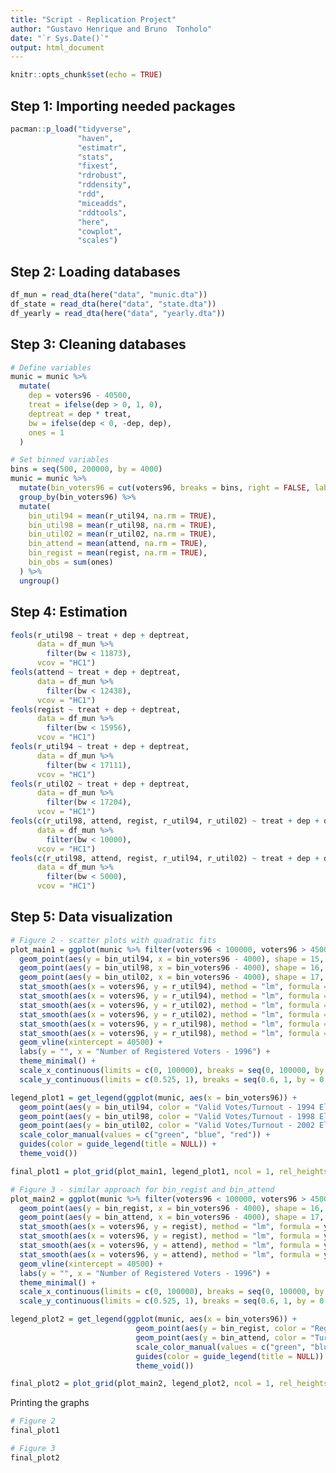 ```yaml
---
title: "Script - Replication Project"
author: "Gustavo Henrique and Bruno  Tonholo"
date: "`r Sys.Date()`"
output: html_document
---
```


```r
knitr::opts_chunk$set(echo = TRUE)
```

## Step 1: Importing needed packages

```r
pacman::p_load("tidyverse",
               "haven",
               "estimatr",
               "stats",
               "fixest",
               "rdrobust",
               "rddensity",
               "rdd",
               "miceadds",
               "rddtools",
               "here",
               "cowplot",
               "scales")
```

## Step 2: Loading databases

```r
df_mun = read_dta(here("data", "munic.dta"))
df_state = read_dta(here("data", "state.dta"))
df_yearly = read_dta(here("data", "yearly.dta"))
```

## Step 3: Cleaning databases

```r
# Define variables
munic = munic %>%
  mutate(
    dep = voters96 - 40500,
    treat = ifelse(dep > 0, 1, 0),
    deptreat = dep * treat,
    bw = ifelse(dep < 0, -dep, dep),
    ones = 1
  )

# Set binned variables
bins = seq(500, 200000, by = 4000)
munic = munic %>%
  mutate(bin_voters96 = cut(voters96, breaks = bins, right = FALSE, labels = FALSE) * 4000 + 2000) %>%
  group_by(bin_voters96) %>%
  mutate(
    bin_util94 = mean(r_util94, na.rm = TRUE),
    bin_util98 = mean(r_util98, na.rm = TRUE),
    bin_util02 = mean(r_util02, na.rm = TRUE),
    bin_attend = mean(attend, na.rm = TRUE),
    bin_regist = mean(regist, na.rm = TRUE),
    bin_obs = sum(ones)
  ) %>%
  ungroup()
```

## Step 4: Estimation

```r
feols(r_util98 ~ treat + dep + deptreat,
      data = df_mun %>% 
        filter(bw < 11873),
      vcov = "HC1")
feols(attend ~ treat + dep + deptreat,
      data = df_mun %>% 
        filter(bw < 12438),
      vcov = "HC1")
feols(regist ~ treat + dep + deptreat,
      data = df_mun %>% 
        filter(bw < 15956),
      vcov = "HC1")
feols(r_util94 ~ treat + dep + deptreat,
      data = df_mun %>% 
        filter(bw < 17111),
      vcov = "HC1")
feols(r_util02 ~ treat + dep + deptreat,
      data = df_mun %>% 
        filter(bw < 17204),
      vcov = "HC1")
feols(c(r_util98, attend, regist, r_util94, r_util02) ~ treat + dep + deptreat,
      data = df_mun %>% 
        filter(bw < 10000),
      vcov = "HC1")
feols(c(r_util98, attend, regist, r_util94, r_util02) ~ treat + dep + deptreat,
      data = df_mun %>% 
        filter(bw < 5000),
      vcov = "HC1")
```

## Step 5: Data visualization

```r
# Figure 2 - scatter plots with quadratic fits
plot_main1 = ggplot(munic %>% filter(voters96 < 100000, voters96 > 4500), aes(x = bin_voters96)) +
  geom_point(aes(y = bin_util94, x = bin_voters96 - 4000), shape = 15, size = 2.5, color = "green") +
  geom_point(aes(y = bin_util98, x = bin_voters96 - 4000), shape = 16, size = 2.5, color = "blue") +
  geom_point(aes(y = bin_util02, x = bin_voters96 - 4000), shape = 17, size = 2.5, color = "red") +
  stat_smooth(aes(x = voters96, y = r_util94), method = "lm", formula = y ~ poly(x, 2), se = FALSE, color = "green", data = munic %>% filter(voters96 < 40500, voters96 > 5000)) +
  stat_smooth(aes(x = voters96, y = r_util94), method = "lm", formula = y ~ poly(x, 2), se = FALSE, color = "green", data = munic %>% filter(voters96 < 100000, voters96 > 40500)) +
  stat_smooth(aes(x = voters96, y = r_util02), method = "lm", formula = y ~ poly(x, 2), se = FALSE, color = "red", data = munic %>% filter(voters96 < 40500, voters96 > 5000)) +
  stat_smooth(aes(x = voters96, y = r_util02), method = "lm", formula = y ~ poly(x, 2), se = FALSE, color = "red", data = munic %>% filter(voters96 < 100000, voters96 > 40500)) +
  stat_smooth(aes(x = voters96, y = r_util98), method = "lm", formula = y ~ poly(x, 2), se = FALSE, color = "blue", data = munic %>% filter(voters96 < 40500, voters96 > 5000)) +
  stat_smooth(aes(x = voters96, y = r_util98), method = "lm", formula = y ~ poly(x, 2), se = FALSE, color = "blue", data = munic %>% filter(voters96 < 100000, voters96 > 40500)) +
  geom_vline(xintercept = 40500) +
  labs(y = "", x = "Number of Registered Voters - 1996") +
  theme_minimal() +
  scale_x_continuous(limits = c(0, 100000), breaks = seq(0, 100000, by = 20000), labels = number_format(accuracy = 1, big.mark = "")) +
  scale_y_continuous(limits = c(0.525, 1), breaks = seq(0.6, 1, by = 0.1))

legend_plot1 = get_legend(ggplot(munic, aes(x = bin_voters96)) +
  geom_point(aes(y = bin_util94, color = "Valid Votes/Turnout - 1994 Election (Paper Only)"), shape = 15, size = 2.5) +
  geom_point(aes(y = bin_util98, color = "Valid Votes/Turnout - 1998 Election (Discontinuity)"), shape = 16, size = 2.5) +
  geom_point(aes(y = bin_util02, color = "Valid Votes/Turnout - 2002 Election (Electronic Only)"), shape = 17, size = 2.5) +
  scale_color_manual(values = c("green", "blue", "red")) +
  guides(color = guide_legend(title = NULL)) +
  theme_void())

final_plot1 = plot_grid(plot_main1, legend_plot1, ncol = 1, rel_heights = c(1, 0.2))

# Figure 3 - similar approach for bin_regist and bin_attend
plot_main2 = ggplot(munic %>% filter(voters96 < 100000, voters96 > 4500), aes(x = bin_voters96)) +
  geom_point(aes(y = bin_regist, x = bin_voters96 - 4000), shape = 16, size = 2.5, color = "green") +
  geom_point(aes(y = bin_attend, x = bin_voters96 - 4000), shape = 17, size = 2.5, color = "blue") +
  stat_smooth(aes(x = voters96, y = regist), method = "lm", formula = y ~ poly(x, 2), se = FALSE, color = "green", data = munic %>% filter(voters96 < 40500, voters96 > 5000)) +
  stat_smooth(aes(x = voters96, y = regist), method = "lm", formula = y ~ poly(x, 2), se = FALSE, color = "green", data = munic %>% filter(voters96 < 100000, voters96 > 40500)) +
  stat_smooth(aes(x = voters96, y = attend), method = "lm", formula = y ~ poly(x, 2), se = FALSE, color = "blue", data = munic %>% filter(voters96 < 40500, voters96 > 5000)) +
  stat_smooth(aes(x = voters96, y = attend), method = "lm", formula = y ~ poly(x, 2), se = FALSE, color = "blue", data = munic %>% filter(voters96 < 100000, voters96 > 40500)) +
  geom_vline(xintercept = 40500) +
  labs(y = "", x = "Number of Registered Voters - 1996") +
  theme_minimal() +
  scale_x_continuous(limits = c(0, 100000), breaks = seq(0, 100000, by = 20000), labels = number_format(accuracy = 1, big.mark = "")) +
  scale_y_continuous(limits = c(0.525, 1), breaks = seq(0.6, 1, by = 0.1))

legend_plot2 = get_legend(ggplot(munic, aes(x = bin_voters96)) +
                            geom_point(aes(y = bin_regist, color = "Registered Voters/Total Population"), shape = 16, size = 2.5) +
                            geom_point(aes(y = bin_attend, color = "Turnout/Registered Voters"), shape = 17, size = 2.5) +
                            scale_color_manual(values = c("green", "blue")) +
                            guides(color = guide_legend(title = NULL)) +
                            theme_void())

final_plot2 = plot_grid(plot_main2, legend_plot2, ncol = 1, rel_heights = c(1, 0.2))
```
Printing the graphs
```r
# Figure 2
final_plot1
```
```r
# Figure 3
final_plot2
```
